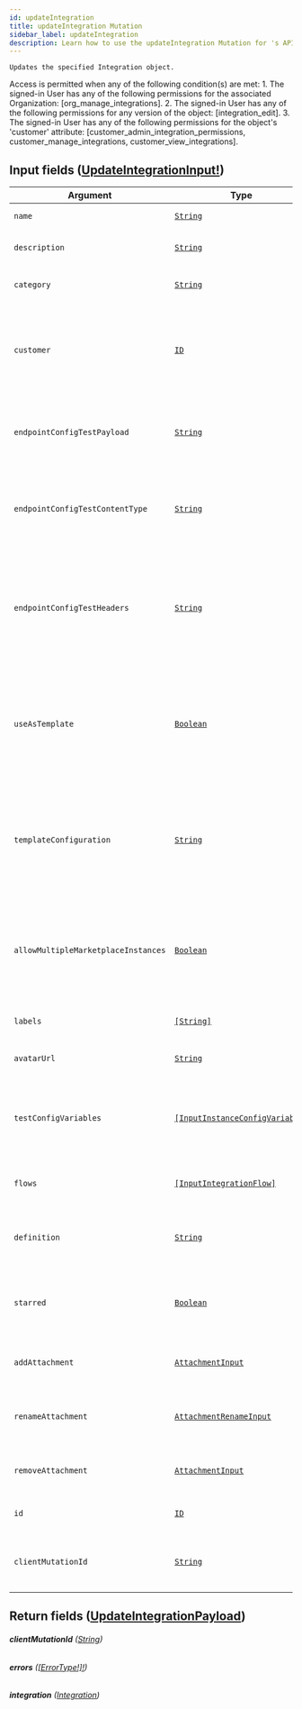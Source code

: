 ```yaml
---
id: updateIntegration
title: updateIntegration Mutation
sidebar_label: updateIntegration
description: Learn how to use the updateIntegration Mutation for 's API.
---
```


    Updates the specified Integration object.

Access is permitted when any of the following condition(s) are met: 1. The signed-in User has any of the following permissions for the associated Organization: [org_manage_integrations]. 2. The signed-in User has any of the following permissions for any version of the object: [integration_edit]. 3. The signed-in User has any of the following permissions for the object's 'customer' attribute: [customer_admin_integration_permissions, customer_manage_integrations, customer_view_integrations].

## Input fields ([UpdateIntegrationInput!](api/schema/input_object/UpdateIntegrationInput.mdx))

| Argument                            | Type                                                                                       | Description                                                                                                                 |
| ----------------------------------- | ------------------------------------------------------------------------------------------ | --------------------------------------------------------------------------------------------------------------------------- |
| `name`                              | [`String`](api/schema/scalar/String.mdx)                                                   | The name of the Integration.                                                                                                |
| `description`                       | [`String`](api/schema/scalar/String.mdx)                                                   | Additional notes about the Integration.                                                                                     |
| `category`                          | [`String`](api/schema/scalar/String.mdx)                                                   | Specifies the category of the Integration.                                                                                  |
| `customer`                          | [`ID`](api/schema/scalar/ID.mdx)                                                           | The Customer the Integration belongs to, if any. If this is NULL then the Integration belongs to the Organization.          |
| `endpointConfigTestPayload`         | [`String`](api/schema/scalar/String.mdx)                                                   | Data payload for testing the endpoint configuration for this Integration.                                                   |
| `endpointConfigTestContentType`     | [`String`](api/schema/scalar/String.mdx)                                                   | Content type of the payload for testing the endpoint configuration for this Integration.                                    |
| `endpointConfigTestHeaders`         | [`String`](api/schema/scalar/String.mdx)                                                   | A JSON string of key/value pairs that will be sent as headers when testing the endpoint configuration for this Integration. |
| `useAsTemplate`                     | [`Boolean`](api/schema/scalar/Boolean.mdx)                                                 | Specifies whether the latest published version of this Integration may be used as a template to create new Integrations.    |
| `templateConfiguration`             | [`String`](api/schema/scalar/String.mdx)                                                   | Specifies whether the latest published version of this Integration may be used as a template to create new Integrations.    |
| `allowMultipleMarketplaceInstances` | [`Boolean`](api/schema/scalar/Boolean.mdx)                                                 | Specifies whether multiple Instances of this Integration may be created from the Marketplace.                               |
| `labels`                            | [`[String]`](api/schema/scalar/String.mdx)                                                 | The labels that are associated with the object.                                                                             |
| `avatarUrl`                         | [`String`](api/schema/scalar/String.mdx)                                                   | The URL for the avatar image.                                                                                               |
| `testConfigVariables`               | [`[InputInstanceConfigVariable]`](api/schema/input_object/InputInstanceConfigVariable.mdx) | Config Variables that have been specified for the purposes of testing the Integration.                                      |
| `flows`                             | [`[InputIntegrationFlow]`](api/schema/input_object/InputIntegrationFlow.mdx)               | The Integration of which the IntegrationFlow is a part.                                                                     |
| `definition`                        | [`String`](api/schema/scalar/String.mdx)                                                   | The YAML serialized definition of the Integration to import.                                                                |
| `starred`                           | [`Boolean`](api/schema/scalar/Boolean.mdx)                                                 | Indicates whether the record is starred by the signed-in User.                                                              |
| `addAttachment`                     | [`AttachmentInput`](api/schema/input_object/AttachmentInput.mdx)                           | Adds the specified Attachment to the object.                                                                                |
| `renameAttachment`                  | [`AttachmentRenameInput`](api/schema/input_object/AttachmentRenameInput.mdx)               | Removes the specified Attachment from the object.                                                                           |
| `removeAttachment`                  | [`AttachmentInput`](api/schema/input_object/AttachmentInput.mdx)                           | Renames the specified Attachment on the object.                                                                             |
| `id`                                | [`ID`](api/schema/scalar/ID.mdx)                                                           | The ID of the Integration to mutate.                                                                                        |
| `clientMutationId`                  | [`String`](api/schema/scalar/String.mdx)                                                   | A unique identifier for the client performing the mutation.                                                                 |

## Return fields ([UpdateIntegrationPayload](api/schema/object/UpdateIntegrationPayload.mdx))

###### <b>clientMutationId</b> ([String](api/schema/scalar/String.mdx))

###### <b>errors</b> ([[ErrorType!]!](api/schema/object/ErrorType.mdx))

###### <b>integration</b> ([Integration](api/schema/object/Integration.mdx))
